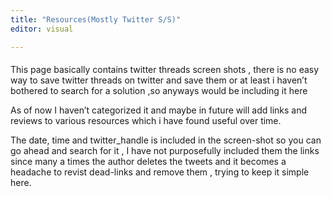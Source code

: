 ```yaml
---
title: "Resources(Mostly Twitter S/S)"
editor: visual

---
```


#### 
This page basically contains twitter threads screen shots , there is no easy way to save twitter threads on twitter and save them or at least i haven't bothered to search for a solution ,so anyways would be including it here 

As of now I haven't categorized it and maybe in future will add links and reviews to various resources which i have found useful over time.

The date, time and twitter_handle is included in the screen-shot so you can go ahead and search for it , I have not purposefully included them the links since many a times the author deletes the tweets and it becomes a headache to revist dead-links and remove them , trying to keep it simple here.